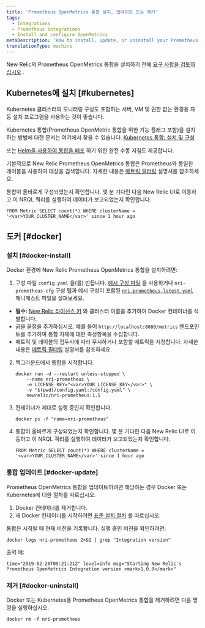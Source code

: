 ```yaml
---
title: 'Prometheus OpenMetrics 통합 설치, 업데이트 또는 제거'
tags:
  - Integrations
  - Prometheus integrations
  - Install and configure OpenMetrics
metaDescription: 'How to install, update, or uninstall your Prometheus OpenMetrics integration with New Relic for your Docker or Kubernetes environment.'
translationType: machine
---
```


New Relic의 Prometheus OpenMetrics 통합을 설치하기 전에 [요구 사항을 검토하십시오](/docs/integrations/prometheus-integrations/get-started/monitor-prometheus-new-relic#OpenMetrics-Compatibility) .

## Kubernetes에 설치 [#kubernetes]

Kubernetes 클러스터의 모니터링 구성도 포함하는 서버, VM 및 권한 없는 환경용 자동 설치 프로그램을 사용하는 것이 좋습니다.

Kubernetes 통합(Prometheus OpenMetric 통합을 위한 기능 플래그 포함)을 설치하는 방법에 대한 문서는 여기에서 찾을 수 있습니다. [Kubernetes 통합: 설치 및 구성](/docs/kubernetes-pixie/kubernetes-integration/installation/kubernetes-integration-install-configure)

또는 [Helm을 사용하여 통합을 배포](/docs/kubernetes-pixie/kubernetes-integration/installation/install-kubernetes-integration-using-helm) 하기 위한 완전 수동 지침도 제공합니다.

기본적으로 New Relic Prometheus OpenMetrics 통합은 Prometheus와 동일한 레이블을 사용하여 대상을 검색합니다. 자세한 내용은 [메트릭 필터링](/docs/integrations/prometheus-integrations/configure/filter-prometheus-metrics) 설명서를 참조하세요.

통합이 올바르게 구성되었는지 확인합니다. 몇 분 기다린 다음 New Relic UI로 이동하고 이 NRQL 쿼리를 실행하여 데이터가 보고되었는지 확인합니다.

```
FROM Metric SELECT count(*) WHERE clusterName = '<var>YOUR_CLUSTER_NAME</var>' since 1 hour ago
```

## 도커 [#docker]

### 설치 [#docker-install]

Docker 환경에 New Relic Prometheus OpenMetrics 통합을 설치하려면:

1. 구성 파일 `config.yaml` 을(를) 만듭니다. [예시 구성 파일](/docs/integrations/prometheus-integrations/install-configure/configure-prometheus-openmetrics-integration#example-configuration-file) 을 사용하거나 `nri-prometheus-cfg` 구성 맵과 예시 구성이 포함된 [`nri-prometheus-latest.yaml`](https://download.newrelic.com/infrastructure_agent/integrations/kubernetes/nri-prometheus-latest.yaml) 매니페스트 파일을 살펴보세요.

* **필수:** [New Relic 라이선스 키](/docs/apis/intro-apis/new-relic-api-keys/#ingest-license-key) 와 클러스터 이름을 추가하여 Docker 컨테이너를 식별합니다.
* 긁을 끝점을 추가하십시오. 예를 들어 `http://localhost:8080/metrics` 엔드포인트를 추가하여 통합 자체에 대한 측정항목을 수집합니다.
* 메트릭 및 레이블의 접두사에 따라 무시하거나 포함할 메트릭을 지정합니다. 자세한 내용은 [메트릭 필터링](/docs/integrations/prometheus-integrations/configure/filter-prometheus-metrics) 설명서를 참조하세요.

2. 백그라운드에서 통합을 시작합니다.

   ```
   docker run -d --restart unless-stopped \
       --name nri-prometheus \
       -e LICENSE_KEY="<var>YOUR_LICENSE_KEY</var>" \
       -v "$(pwd)/config.yaml:/config.yaml" \
       newrelic/nri-prometheus:1.5
   ```

3. 컨테이너가 제대로 실행 중인지 확인합니다.

   ```
   docker ps -f "name=nri-prometheus"
   ```

4. 통합이 올바르게 구성되었는지 확인합니다. 몇 분 기다린 다음 New Relic UI로 이동하고 이 NRQL 쿼리를 실행하여 데이터가 보고되었는지 확인합니다.

   ```
   FROM Metric SELECT count(*) WHERE clusterName = '<var>YOUR_CLUSTER_NAME</var>' since 1 hour ago
   ```

### 통합 업데이트 [#docker-update]

Prometheus OpenMetrics 통합을 업데이트하려면 해당하는 경우 Docker 또는 Kubernetes에 대한 절차를 따르십시오.

1. Docker 컨테이너를 제거합니다.
2. 새 Docker 컨테이너를 시작하려면 [표준 설치 절차](#docker-install) 를 따르십시오.

통합은 시작될 때 현재 버전을 기록합니다. 실행 중인 버전을 확인하려면:

```
docker logs nri-prometheus 2>&1 | grep "Integration version"
```

출력 예:

```
time="2019-02-26T09:21:21Z" level=info msg="Starting New Relic's Prometheus OpenMetrics Integration version <mark>1.0.0</mark>"
```

### 제거 [#docker-uninstall]

Docker 또는 Kubernetes용 Prometheus OpenMetrics 통합을 제거하려면 다음 명령을 실행하십시오.

```
docker rm -f nri-prometheus
```